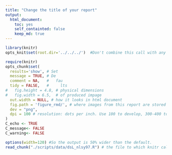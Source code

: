 ```yaml
---
title: "Change the title of your report"
output:
  html_document:
    toc: yes
    self_containted: false
    keep_md: true
---  
```

<!-- for more options study http://rmarkdown.rstudio.com/html_document_format.html  -->
<!-- The report is produced from
REPOSITORY: the-name-of-the-repository
BRANCH: the-name-of-the-branch
PATH: ../Reports/
-->

<!--  Set the working directory to the repository's base directory; this assumes the report is nested inside of only one directory.-->
```r
library(knitr)
opts_knit$set(root.dir='../../../')  #Don't combine this call with any other chunk -especially one that uses file paths.
```

<!-- Set the report-wide options, and point to the external script file. -->
```r
require(knitr)
opts_chunk$set(
  results='show', # Set
  message = TRUE, # De
  comment = NA,   #   fau
  tidy = FALSE,   #     lts
#   fig.height = 4.8, # physical dimensions
#   fig.width = 6.5,  # of produced impage
  out.width = NULL, # how it looks in html document
  fig.path = 'figure_rmd/', # where images from this report are stored
  dev = "png",
  dpi = 100 # resolution: dots per inch. Use 100 to develop, 300-400 to print. adjust
)
C_echo <- TRUE
C_message<- FALSE
C_warning<- FALSE

options(width=120) #So the output is 50% wider than the default.
read_chunk("./scripts/data/dsL_nlsy97.R") # the file to which knitr calls for the chunks
```

```r
```

```r
```

```r
```

```r
```

```r
```

```r
```

```r
```

```r
```

```r
```

```r
```

```r
```

```r
```

```r
```

```r
```

```r
```

```r
```

```r
```

```r
```

```r
```

```r
```

```r
```

```r
```

```r
```

```r
```

```r
```

```r
```

